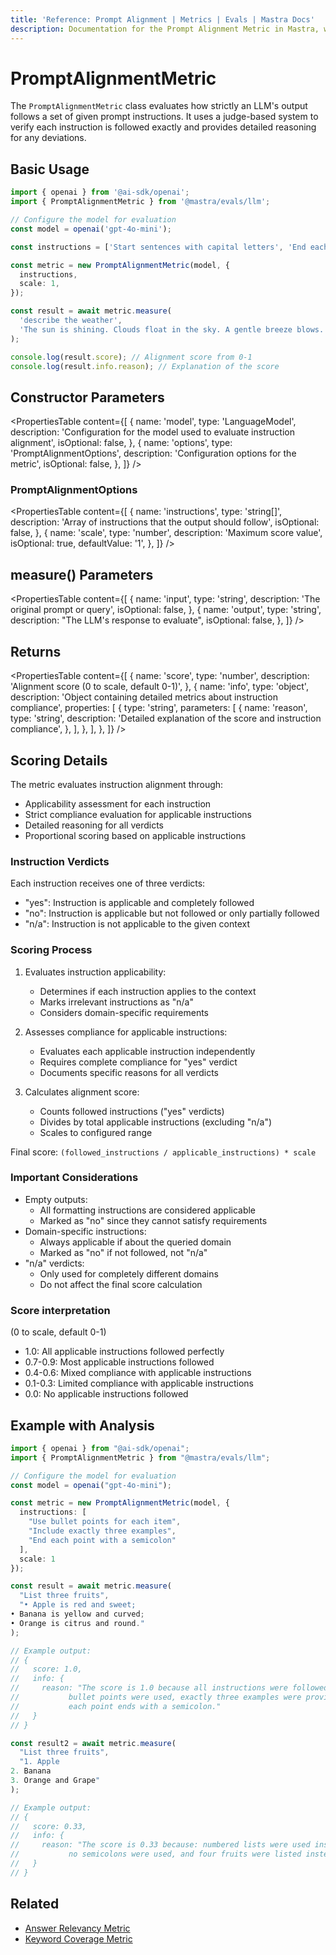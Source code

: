 ```yaml
---
title: 'Reference: Prompt Alignment | Metrics | Evals | Mastra Docs'
description: Documentation for the Prompt Alignment Metric in Mastra, which evaluates how well LLM outputs adhere to given prompt instructions.
---
```


# PromptAlignmentMetric

The `PromptAlignmentMetric` class evaluates how strictly an LLM's output follows a set of given prompt instructions. It uses a judge-based system to verify each instruction is followed exactly and provides detailed reasoning for any deviations.

## Basic Usage

```typescript
import { openai } from '@ai-sdk/openai';
import { PromptAlignmentMetric } from '@mastra/evals/llm';

// Configure the model for evaluation
const model = openai('gpt-4o-mini');

const instructions = ['Start sentences with capital letters', 'End each sentence with a period', 'Use present tense'];

const metric = new PromptAlignmentMetric(model, {
  instructions,
  scale: 1,
});

const result = await metric.measure(
  'describe the weather',
  'The sun is shining. Clouds float in the sky. A gentle breeze blows.',
);

console.log(result.score); // Alignment score from 0-1
console.log(result.info.reason); // Explanation of the score
```

## Constructor Parameters

<PropertiesTable
  content={[
    {
      name: 'model',
      type: 'LanguageModel',
      description: 'Configuration for the model used to evaluate instruction alignment',
      isOptional: false,
    },
    {
      name: 'options',
      type: 'PromptAlignmentOptions',
      description: 'Configuration options for the metric',
      isOptional: false,
    },
  ]}
/>

### PromptAlignmentOptions

<PropertiesTable
  content={[
    {
      name: 'instructions',
      type: 'string[]',
      description: 'Array of instructions that the output should follow',
      isOptional: false,
    },
    {
      name: 'scale',
      type: 'number',
      description: 'Maximum score value',
      isOptional: true,
      defaultValue: '1',
    },
  ]}
/>

## measure() Parameters

<PropertiesTable
  content={[
    {
      name: 'input',
      type: 'string',
      description: 'The original prompt or query',
      isOptional: false,
    },
    {
      name: 'output',
      type: 'string',
      description: "The LLM's response to evaluate",
      isOptional: false,
    },
  ]}
/>

## Returns

<PropertiesTable
  content={[
    {
      name: 'score',
      type: 'number',
      description: 'Alignment score (0 to scale, default 0-1)',
    },
    {
      name: 'info',
      type: 'object',
      description: 'Object containing detailed metrics about instruction compliance',
      properties: [
        {
          type: 'string',
          parameters: [
            {
              name: 'reason',
              type: 'string',
              description: 'Detailed explanation of the score and instruction compliance',
            },
          ],
        },
      ],
    },
  ]}
/>

## Scoring Details

The metric evaluates instruction alignment through:

- Applicability assessment for each instruction
- Strict compliance evaluation for applicable instructions
- Detailed reasoning for all verdicts
- Proportional scoring based on applicable instructions

### Instruction Verdicts

Each instruction receives one of three verdicts:

- "yes": Instruction is applicable and completely followed
- "no": Instruction is applicable but not followed or only partially followed
- "n/a": Instruction is not applicable to the given context

### Scoring Process

1. Evaluates instruction applicability:

   - Determines if each instruction applies to the context
   - Marks irrelevant instructions as "n/a"
   - Considers domain-specific requirements

2. Assesses compliance for applicable instructions:

   - Evaluates each applicable instruction independently
   - Requires complete compliance for "yes" verdict
   - Documents specific reasons for all verdicts

3. Calculates alignment score:
   - Counts followed instructions ("yes" verdicts)
   - Divides by total applicable instructions (excluding "n/a")
   - Scales to configured range

Final score: `(followed_instructions / applicable_instructions) * scale`

### Important Considerations

- Empty outputs:
  - All formatting instructions are considered applicable
  - Marked as "no" since they cannot satisfy requirements
- Domain-specific instructions:
  - Always applicable if about the queried domain
  - Marked as "no" if not followed, not "n/a"
- "n/a" verdicts:
  - Only used for completely different domains
  - Do not affect the final score calculation

### Score interpretation

(0 to scale, default 0-1)

- 1.0: All applicable instructions followed perfectly
- 0.7-0.9: Most applicable instructions followed
- 0.4-0.6: Mixed compliance with applicable instructions
- 0.1-0.3: Limited compliance with applicable instructions
- 0.0: No applicable instructions followed

## Example with Analysis

```typescript
import { openai } from "@ai-sdk/openai";
import { PromptAlignmentMetric } from "@mastra/evals/llm";

// Configure the model for evaluation
const model = openai("gpt-4o-mini");

const metric = new PromptAlignmentMetric(model, {
  instructions: [
    "Use bullet points for each item",
    "Include exactly three examples",
    "End each point with a semicolon"
  ],
  scale: 1
});

const result = await metric.measure(
  "List three fruits",
  "• Apple is red and sweet;
• Banana is yellow and curved;
• Orange is citrus and round."
);

// Example output:
// {
//   score: 1.0,
//   info: {
//     reason: "The score is 1.0 because all instructions were followed exactly:
//           bullet points were used, exactly three examples were provided, and
//           each point ends with a semicolon."
//   }
// }

const result2 = await metric.measure(
  "List three fruits",
  "1. Apple
2. Banana
3. Orange and Grape"
);

// Example output:
// {
//   score: 0.33,
//   info: {
//     reason: "The score is 0.33 because: numbered lists were used instead of bullet points,
//           no semicolons were used, and four fruits were listed instead of exactly three."
//   }
// }
```

## Related

- [Answer Relevancy Metric](./answer-relevancy)
- [Keyword Coverage Metric](./keyword-coverage)
